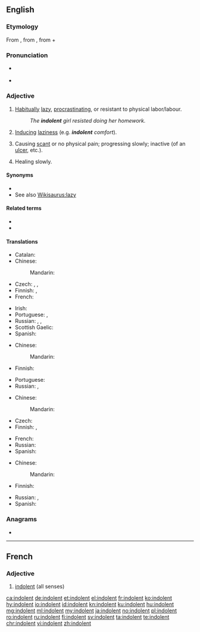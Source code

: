 {{was wotd|2008|December|18}}
==English==

===Etymology===
From {{etyl|fr|en}} {{m|fr|indolent}}, from {{etyl|la|en}} {{m|la|indolentem}}, from {{m|la|in-||not}} + {{m|la|dolēns||pain}}

===Pronunciation===
* {{a|UK|US}} {{IPA|/ˈɪn.dəl.ənt/|lang=en}}
* {{audio|en-us-indolent.ogg|Audio (US)|lang=en}}

===Adjective===
{{en-adj}}

# [[habitually|Habitually]] [[lazy]], [[procrastinate|procrastinating]], or resistant to physical labor/labour.
#: ''The '''indolent''' girl resisted doing her homework.''
# [[induce|Inducing]] [[laziness]] (e.g. '''''indolent''' comfort'').
# {{label|en|medicine}} Causing [[scant]] or no physical pain; progressing slowly; inactive (of an [[ulcer]], etc.).
# {{label|en|medicine}} Healing slowly.

====Synonyms====
* {{l|en|work-shy}}
* See also [[Wikisaurus:lazy]]

====Related terms====
* {{l|en|indolence}}
* {{l|en|indolency}}

====Translations====
{{trans-top|habitually lazy}}
* Catalan: {{t+|ca|indolent}}
* Chinese:
*: Mandarin: {{t-needed|cmn}}
* Czech: {{t|cs|lhostejný|m}}, {{t+|cs|líný|m}}, {{t+|cs|indolentní|m}}
* Finnish: {{t+|fi|saamaton}}, {{t+|fi|veltto}}
* French: {{t+|fr|indolent}}
{{trans-mid}}
* Irish: {{t|ga|sácráilte}}
* Portuguese: {{t+|pt|indolente}}, {{t+|pt|vadio}}
* Russian: {{t+|ru|лени́вый}}, {{t+|ru|пра́здный}}, {{t+|ru|безде́ятельный}}
* Scottish Gaelic: {{t|gd|leisg}}
* Spanish: {{t+|es|indolente}}
{{trans-bottom}}

{{trans-top|inducing laziness}}
* Chinese:
*: Mandarin: {{t-needed|cmn}}
* Finnish: {{t+|fi|veltostuttava}}
{{trans-mid}}
* Portuguese: {{t+|pt|indolente}}
* Russian: {{t|ru|[[способствовать|спосо́бствующий]] [[праздность|пра́здности]]}}, {{t|ru|разне́живающий}}
{{trans-bottom}}

{{trans-top|medicine: causing scant or no physical pain}}
* Chinese:
*: Mandarin: {{t-needed|cmn}}
* Czech: {{t|cs|nebolestivý|m}}
* Finnish: {{t|fi|indolentti}}, {{t+|fi|kivuton}}
{{trans-mid}}
* French: {{t+|fr|indolent}}
* Russian: {{t+|ru|безболе́зненный}}
* Spanish: {{t+|es|indolente}}
{{trans-bottom}}

{{trans-top|medicine: healing slowly}}
* Chinese:
*: Mandarin: {{t-needed|cmn}}
* Finnish: {{t|fi|itsepintainen}}
{{trans-mid}}
* Russian: {{t|ru|[[ме́дленно]] [[заживать|зажива́ющий]]}}, {{t+|ru|вялотеку́щий}}
* Spanish: {{t+|es|indolente}}
{{trans-bottom}}

===Anagrams===
* {{l|en|nontiled}}

----

==French==

===Adjective===
{{fr-adj}}

# [[#English|indolent]] (all senses)

[[ca:indolent]]
[[de:indolent]]
[[et:indolent]]
[[el:indolent]]
[[fr:indolent]]
[[ko:indolent]]
[[hy:indolent]]
[[io:indolent]]
[[id:indolent]]
[[kn:indolent]]
[[ku:indolent]]
[[hu:indolent]]
[[mg:indolent]]
[[ml:indolent]]
[[my:indolent]]
[[ja:indolent]]
[[no:indolent]]
[[pl:indolent]]
[[ro:indolent]]
[[ru:indolent]]
[[fi:indolent]]
[[sv:indolent]]
[[ta:indolent]]
[[te:indolent]]
[[chr:indolent]]
[[vi:indolent]]
[[zh:indolent]]